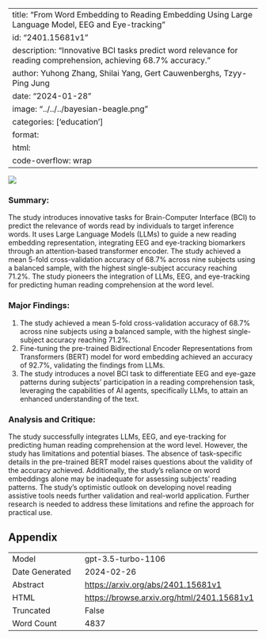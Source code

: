 
---
title: "From Word Embedding to Reading Embedding Using Large Language Model, EEG and Eye-tracking"
id: "2401.15681v1"
description: "Innovative BCI tasks predict word relevance for reading comprehension, achieving 68.7% accuracy."
author: Yuhong Zhang, Shilai Yang, Gert Cauwenberghs, Tzyy-Ping Jung
date: "2024-01-28"
image: "../../../bayesian-beagle.png"
categories: ['education']
format:
  html:
    code-overflow: wrap
---

![](../../../bayesian-beagle.png)

### **Summary:**
The study introduces innovative tasks for Brain-Computer Interface (BCI) to predict the relevance of words read by individuals to target inference words. It uses Large Language Models (LLMs) to guide a new reading embedding representation, integrating EEG and eye-tracking biomarkers through an attention-based transformer encoder. The study achieved a mean 5-fold cross-validation accuracy of 68.7% across nine subjects using a balanced sample, with the highest single-subject accuracy reaching 71.2%. The study pioneers the integration of LLMs, EEG, and eye-tracking for predicting human reading comprehension at the word level.

### Major Findings:
1. The study achieved a mean 5-fold cross-validation accuracy of 68.7% across nine subjects using a balanced sample, with the highest single-subject accuracy reaching 71.2%.
2. Fine-tuning the pre-trained Bidirectional Encoder Representations from Transformers (BERT) model for word embedding achieved an accuracy of 92.7%, validating the findings from LLMs.
3. The study introduces a novel BCI task to differentiate EEG and eye-gaze patterns during subjects’ participation in a reading comprehension task, leveraging the capabilities of AI agents, specifically LLMs, to attain an enhanced understanding of the text.

### Analysis and Critique:
The study successfully integrates LLMs, EEG, and eye-tracking for predicting human reading comprehension at the word level. However, the study has limitations and potential biases. The absence of task-specific details in the pre-trained BERT model raises questions about the validity of the accuracy achieved. Additionally, the study's reliance on word embeddings alone may be inadequate for assessing subjects’ reading patterns. The study's optimistic outlook on developing novel reading assistive tools needs further validation and real-world application. Further research is needed to address these limitations and refine the approach for practical use.

## Appendix

|          |          |
|----------|----------|
| Model     | gpt-3.5-turbo-1106       |
| Date Generated     | 2024-02-26       |
| Abstract | [https://arxiv.org/abs/2401.15681v1](https://arxiv.org/abs/2401.15681v1)        |
| HTML     | [https://browse.arxiv.org/html/2401.15681v1](https://browse.arxiv.org/html/2401.15681v1)       |
| Truncated       | False       |
| Word Count       | 4837       |